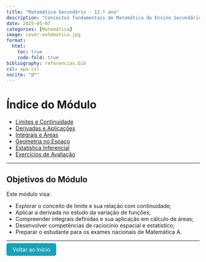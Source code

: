 ```yaml
---
title: "Matemática Secundário - 12.º ano"
description: "Conceitos fundamentais de Matemática do Ensino Secundário (12.º ano)."
date: 2025-05-07
categories: [Matemática]
image: cover-matematica.jpg
format:
  html:
    toc: true
    code-fold: true
bibliography: referencias.bib
csl: apa.csl
nocite: "@*"
---
```


# Índice do Módulo

- [Limites e Continuidade](limites-continuidade.qmd)
- [Derivadas e Aplicações](derivadas.qmd)
- [Integrais e Áreas](integrais.qmd)
- [Geometria no Espaço](geometria-espaco.qmd)
- [Estatística Inferencial](estatistica-inferencial.qmd)
- [Exercícios de Avaliação](avaliacao-matematica.qmd)

---

## Objetivos do Módulo

Este módulo visa:

- Explorar o conceito de limite e sua relação com continuidade;
- Aplicar a derivada no estudo da variação de funções;
- Compreender integrais definidas e sua aplicação em cálculo de áreas;
- Desenvolver competências de raciocínio espacial e estatístico;
- Preparar o estudante para os exames nacionais de Matemática A.

---

<p><a href="../../index.html" style="padding: 8px 16px; background-color: #17a2b8; color: white; border-radius: 5px; text-decoration: none;">Voltar ao Início</a></p>
